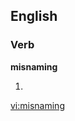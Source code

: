 ==English==

===Verb===
'''misnaming'''

# {{third-person singular of|[[misname]]}}

[[vi:misnaming]]